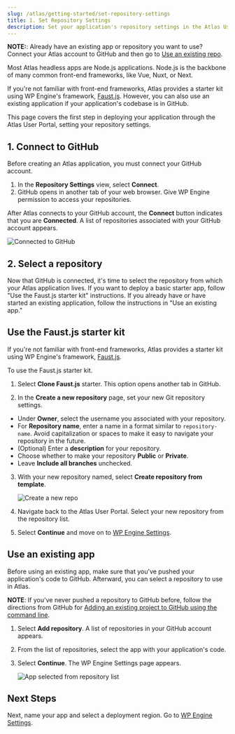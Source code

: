 ```yaml
---
slug: /atlas/getting-started/set-repository-settings
title: 1. Set Repository Settings
description: Set your application's repository settings in the Atlas User Portal.
---
```


**NOTE:**: Already have an existing app or repository you want to use? Connect your Atlas account to GitHub and then go to [Use an existing repo](#use-an-existing-repo).

Most Atlas headless apps are Node.js applications. Node.js is the backbone of many common front-end frameworks, like Vue, Nuxt, or Next. 

If you're not familiar with front-end frameworks, Atlas provides a starter kit using WP Engine's framework, [Faust.js](https://faustjs.org/). However, you can also use an existing application if your application's codebase is in GitHub.

This page covers the first step in deploying your application through the Atlas User Portal, setting your repository settings.


## 1. Connect to GitHub

Before creating an Atlas application, you must connect your GitHub account.

1. In the **Repository Settings** view, select **Connect**. 
2. GitHub opens in another tab of your web browser. Give WP Engine permission to access your repositories.

After Atlas connects to your GitHub account, the **Connect** button indicates that you are **Connected**. A list of repositories associated with your GitHub account appears.

![Connected to GitHub](../assets/img/connect-to-github.png)

## 2. Select a repository 

Now that GitHub is connected, it's time to select the repository from which your Atlas application lives. If you want to deploy a basic starter app, follow "Use the Faust.js starter kit" instructions. If you already have or have started an existing application, follow the instructions in "Use an existing app."

## Use the Faust.js starter kit

If you're not familiar with front-end frameworks, Atlas provides a starter kit using WP Engine's framework, [Faust.js](https://faustjs.org/).

To use the Faust.js starter kit.

1. Select **Clone Faust.js** starter. This option opens another tab in GitHub.

2. In the **Create a new repository** page, set your new Git repository settings. 
  - Under **Owner**, select the username you associated with your repository.
  - For **Repository name**, enter a name in a format similar to `repository-name`. Avoid capitalization or spaces to make it easy to navigate your repository in the future.
  - (Optional) Enter a **description** for your repository.
  - Choose whether to make your repository **Public** or **Private**.
  - Leave **Include all branches** unchecked.

3. With your new repository named, select **Create repository from template**.

   ![Create a new repo](../assets/img/new-repo-screen.png)

4. Navigate back to the Atlas User Portal. Select your new repository from the repository list.  

5. Select **Continue** and move on to [WP Engine Settings](./wpengine-settings).

## Use an existing app 

Before using an existing app, make sure that you've pushed your application's code to GitHub. Afterward, you can select a repository to use in Atlas. 

**NOTE**: If you've never pushed a repository to GitHub before, follow the directions from GitHub for [Adding an existing project to GitHub using the command line](https://docs.github.com/en/get-started/importing-your-projects-to-github/importing-source-code-to-github/adding-an-existing-project-to-github-using-the-command-line).

1. Select **Add repository**. A list of repositories in your GitHub account appears.
2. From the list of repositories, select the app with your application's code. 
3. Select **Continue**. The WP Engine Settings page appears.
   
   ![App selected from repository list](../assets/img/use-an-existing-app.png)

## Next Steps

Next, name your app and select a deployment region. Go to [WP Engine Settings](./wpengine-settings).